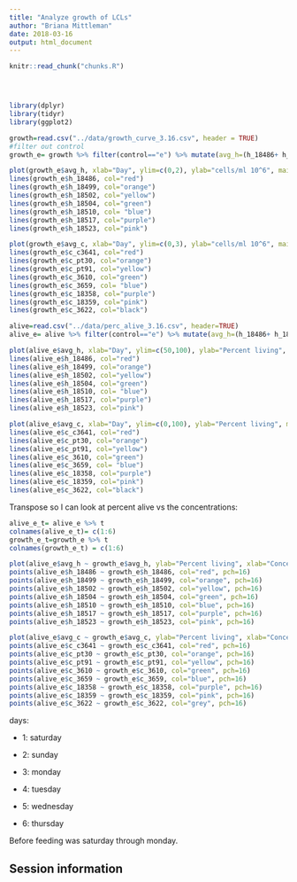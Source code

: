 ```yaml
---
title: "Analyze growth of LCLs"
author: "Briana Mittleman"
date: 2018-03-16
output: html_document
---
```


<!-- The file analysis/chunks.R contains chunks that define default settings
shared across the workflowr files. -->
```r
knitr::read_chunk("chunks.R")
```

<!-- Update knitr chunk options -->
```r
```

<!-- Insert the date the file was last updated -->
```r
```

<!-- Insert the code version (Git commit SHA1) if Git repository exists and R
 package git2r is installed -->
```r
```

<!-- Add your analysis here -->
```r
library(dplyr)
library(tidyr)
library(ggplot2)
```




```r
growth=read.csv("../data/growth_curve_3.16.csv", header = TRUE)
#filter out control 
growth_e= growth %>% filter(control=="e") %>% mutate(avg_h=(h_18486+ h_18499 + h_18502 + h_18504 + h_18510 + h_18517 + h_18523)/7) %>% mutate(avg_c=(c_c3641 + c_pt30 + c_pt91 + c_3610 + c_3659 + c_3622 + c_18358 + c_18359)/8)
```



```r
plot(growth_e$avg_h, xlab="Day", ylim=c(0,2), ylab="cells/ml 10^6", main="Human growth by day")
lines(growth_e$h_18486, col="red")
lines(growth_e$h_18499, col="orange")
lines(growth_e$h_18502, col="yellow")
lines(growth_e$h_18504, col="green")
lines(growth_e$h_18510, col= "blue")
lines(growth_e$h_18517, col="purple")
lines(growth_e$h_18523, col="pink")

```

```r
plot(growth_e$avg_c, xlab="Day", ylim=c(0,3), ylab="cells/ml 10^6", main="Chimp Growth by day")
lines(growth_e$c_c3641, col="red")
lines(growth_e$c_pt30, col="orange")
lines(growth_e$c_pt91, col="yellow")
lines(growth_e$c_3610, col="green")
lines(growth_e$c_3659, col= "blue")
lines(growth_e$c_18358, col="purple")
lines(growth_e$c_18359, col="pink")
lines(growth_e$c_3622, col="black")
```

```r
alive=read.csv("../data/perc_alive_3.16.csv", header=TRUE)
alive_e= alive %>% filter(control=="e") %>% mutate(avg_h=(h_18486+ h_18499 + h_18502 + h_18504 + h_18510 + h_18517 + h_18523)/7) %>% mutate(avg_c=(c_c3641 + c_pt30 + c_pt91 + c_3610 + c_3659 + c_3622 + c_18358 + c_18359)/8)
```

```r
plot(alive_e$avg_h, xlab="Day", ylim=c(50,100), ylab="Percent living", main="Human perc living by day")
lines(alive_e$h_18486, col="red")
lines(alive_e$h_18499, col="orange")
lines(alive_e$h_18502, col="yellow")
lines(alive_e$h_18504, col="green")
lines(alive_e$h_18510, col= "blue")
lines(alive_e$h_18517, col="purple")
lines(alive_e$h_18523, col="pink")
```

```r
plot(alive_e$avg_c, xlab="Day", ylim=c(0,100), ylab="Percent living", main="Chimp perc living by day")
lines(alive_e$c_c3641, col="red")
lines(alive_e$c_pt30, col="orange")
lines(alive_e$c_pt91, col="yellow")
lines(alive_e$c_3610, col="green")
lines(alive_e$c_3659, col= "blue")
lines(alive_e$c_18358, col="purple")
lines(alive_e$c_18359, col="pink")
lines(alive_e$c_3622, col="black")
```

Transpose so I can look at percent alive vs the concentrations:  

```r
alive_e_t= alive_e %>% t
colnames(alive_e_t)= c(1:6)
growth_e_t=growth_e %>% t
colnames(growth_e_t) = c(1:6)
```


```r
plot(alive_e$avg_h ~ growth_e$avg_h, ylab="Percent living", xlab="Concentration", ylim=c(50,100), pch=16, main="Human Percent living vs Concentration")
points(alive_e$h_18486 ~ growth_e$h_18486, col="red", pch=16)
points(alive_e$h_18499 ~ growth_e$h_18499, col="orange", pch=16)
points(alive_e$h_18502 ~ growth_e$h_18502, col="yellow", pch=16)
points(alive_e$h_18504 ~ growth_e$h_18504, col="green", pch=16)
points(alive_e$h_18510 ~ growth_e$h_18510, col="blue", pch=16)
points(alive_e$h_18517 ~ growth_e$h_18517, col="purple", pch=16)
points(alive_e$h_18523 ~ growth_e$h_18523, col="pink", pch=16)

```
```r
plot(alive_e$avg_c ~ growth_e$avg_c, ylab="Percent living", xlab="Concentration", ylim=c(0,100), pch=16, main="Chimp Percent living vs Concentration")
points(alive_e$c_c3641 ~ growth_e$c_c3641, col="red", pch=16)
points(alive_e$c_pt30 ~ growth_e$c_pt30, col="orange", pch=16)
points(alive_e$c_pt91 ~ growth_e$c_pt91, col="yellow", pch=16)
points(alive_e$c_3610 ~ growth_e$c_3610, col="green", pch=16)
points(alive_e$c_3659 ~ growth_e$c_3659, col="blue", pch=16)
points(alive_e$c_18358 ~ growth_e$c_18358, col="purple", pch=16)
points(alive_e$c_18359 ~ growth_e$c_18359, col="pink", pch=16)
points(alive_e$c_3622 ~ growth_e$c_3622, col="grey", pch=16)
```
days: 

* 1: saturday  

* 2: sunday  

* 3: monday  

* 4: tuesday

* 5: wednesday  

* 6: thursday 

Before feeding was saturday through monday.  




## Session information

<!-- Insert the session information into the document -->
```r
```
